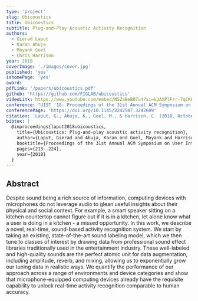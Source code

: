 ```yaml
---
type: 'project'
slug: Ubicoustics
title: Ubicoustics
subtitle: Plug-and-Play Acoustic Activity Recognition
authors:
  - Gierad Laput
  - Karan Ahuja
  - Mayank Goel
  - Chris Harrison
year: 2018
coverImage: './images/cover.jpg'
published: 'yes'
ishomePage: 'yes'
award:
pdfLink: '/papers/ubicoustics.pdf'
github: 'https://github.com/FIGLAB/ubicoustics'
videoLink: https://www.youtube.com/embed/N5ZaBeB07u4?si=kJAXPlFrr-7qCKbT
conference: "UIST '18: Proceedings of the 31st Annual ACM Symposium on User Interface Software and Technology"
conferencePage: 'https://doi.org/10.1145/3242587.3242609'
citation: 'Laput, G., Ahuja, K., Goel, M., & Harrison, C. (2018, October). Ubicoustics: Plug-and-play acoustic activity recognition. In Proceedings of the 31st Annual ACM Symposium on User Interface Software and Technology (pp. 213-224).'
bibtex: |
  @inproceedings{laput2018ubicoustics,
    title={Ubicoustics: Plug-and-play acoustic activity recognition},
    author={Laput, Gierad and Ahuja, Karan and Goel, Mayank and Harrison, Chris},
    booktitle={Proceedings of the 31st Annual ACM Symposium on User Interface Software and Technology},
    pages={213--224},
    year={2018}
  }
---
```


## Abstract

Despite sound being a rich source of information, computing devices with microphones do not leverage audio to glean useful insights about their physical and social context. For example, a smart speaker sitting on a kitchen countertop cannot figure out if it is in a kitchen, let alone know what a user is doing in a kitchen - a missed opportunity. In this work, we describe a novel, real-time, sound-based activity recognition system. We start by taking an existing, state-of-the-art sound labeling model, which we then tune to classes of interest by drawing data from professional sound effect libraries traditionally used in the entertainment industry. These well-labeled and high-quality sounds are the perfect atomic unit for data augmentation, including amplitude, reverb, and mixing, allowing us to exponentially grow our tuning data in realistic ways. We quantify the performance of our approach across a range of environments and device categories and show that microphone-equipped computing devices already have the requisite capability to unlock real-time activity recognition comparable to human accuracy.
